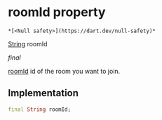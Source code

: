 # roomId property

    *[<Null safety>](https://dart.dev/null-safety)*

[String](https://api.flutter.dev/flutter/dart-core/String-class.html) roomId

_final_

<p><a href="../../hmssdk_flutter/HMSConfig/roomId">roomId</a> id of the room you want to join.</p>

## Implementation

```dart
final String roomId;


```
